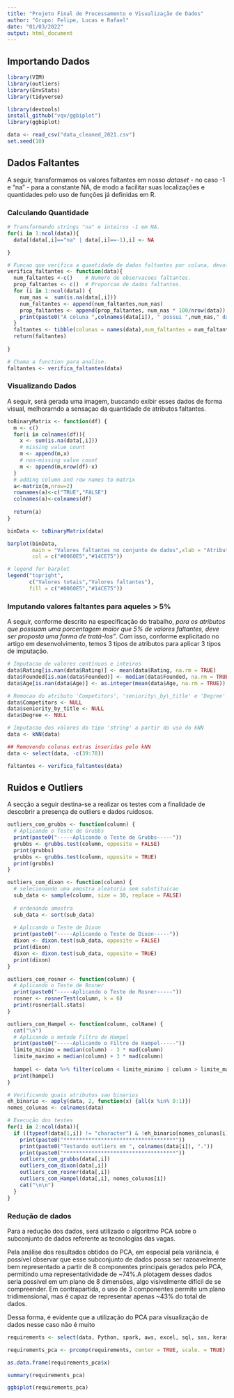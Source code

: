 ```yaml
---
title: "Projeto Final de Processamento e Visualização de Dados"
author: "Grupo: Felipe, Lucas e Rafael"
date: "01/03/2022"
output: html_document
---
```


## Importando Dados

```r
library(VIM)
library(outliers)
library(EnvStats)
library(tidyverse)

library(devtools)
install_github("vqv/ggbiplot")
library(ggbiplot)

data <- read_csv("data_cleaned_2021.csv")
set.seed(10)
```

## Dados Faltantes

A seguir, transformamos os valores faltantes em nosso *dataset* - no caso -1 e "na" - para a constante NA, de modo a facilitar suas localizações e quantidades pelo uso de funções já definidas em R.

### Calculando Quantidade

```r

# Transformando strings "na" e inteiros -1 em NA.
for(i in 1:ncol(data)){
  data[(data[,i]=="na" | data[,i]==-1),i] <- NA

}

# Funcao que verifica a quantidade de dados faltantes por coluna, devolvendo as informacoes em um 'tibble'.
verifica_faltantes <- function(data){
  num_faltantes <-c()    # Numero de observacoes faltantes.
  prop_faltantes <- c()  # Proporcao de dados faltantes.
  for (i in 1:ncol(data)) {
    num_nas =  sum(is.na(data[,i]))
    num_faltantes <- append(num_faltantes,num_nas)
    prop_faltantes <- append(prop_faltantes, num_nas * 100/nrow(data))
    print(paste0("A coluna ",colnames(data[i]), " possui ",num_nas," dados faltantes"))
  }
  faltantes <- tibble(colunas = names(data),num_faltantes = num_faltantes, prop_faltantes = prop_faltantes)
  return(faltantes)
  
}

# Chama a function para analise.
faltantes <- verifica_faltantes(data)
```

### Visualizando Dados

A seguir, será gerada uma imagem, buscando exibir esses dados de forma visual, melhorarndo a sensaçao da quantidade de atributos faltantes.

```r
toBinaryMatrix <- function(df) {
  m <- c()
  for(i in colnames(df)){
    x <- sum(is.na(data[,i]))
    # missing value count
    m <- append(m,x)
    # non-missing value count
    m <- append(m,nrow(df)-x)
  }
  # adding column and row names to matrix
  a<-matrix(m,nrow=2)
  rownames(a)<-c("TRUE","FALSE")
  colnames(a)<-colnames(df)
  
  return(a)
}

binData <- toBinaryMatrix(data)

barplot(binData,
        main = "Valores faltantes no conjunto de dados",xlab = "Atributos",
        col = c("#0060E5","#14CE75"))

# legend for barplot
legend("topright",
       c("Valores totais","Valores faltantes"),
       fill = c("#0060E5","#14CE75"))
```

### Imputando valores faltantes para aqueles > 5%

A seguir, conforme descrito na especificação do trabalho, *para os atributos que possuam uma porcentagem maior que 5% de valores faltantes, deve ser proposta uma forma de tratá-los"*. Com isso, conforme explicitado no artigo em desenvolvimento, temos 3 tipos de atributos para aplicar 3 tipos de imputação.

```r

# Imputacao de valores contínuos e inteiros
data$Rating[is.nan(data$Rating)] <- mean(data$Rating, na.rm = TRUE)
data$Founded[is.nan(data$Founded)] <- median(data$Founded, na.rm = TRUE)
data$Age[is.nan(data$Age)] <- as.integer(mean(data$Age, na.rm = TRUE))

# Remocao do atributo 'Competitors', 'seniority\_by\_title' e 'Degree' por serem superiores a 60%
data$Competitors <- NULL
data$seniority_by_title <- NULL
data$Degree <- NULL

# Imputacao dos valores do tipo 'string' a partir do uso do kNN
data <- kNN(data)

## Removendo colunas extras inseridas pelo kNN
data <- select(data, -c(39:78))

faltantes <- verifica_faltantes(data)
```

## Ruidos e Outliers

A secção a seguir destina-se a realizar os testes com a finalidade de descobrir a presença de outliers e dados ruidosos.

```r



outliers_com_grubbs <- function(column) {
  # Aplicando o Teste de Grubbs
  print(paste0("-----Aplicando o Teste de Grubbs-----"))
  grubbs <- grubbs.test(column, opposite = FALSE)
  print(grubbs)
  grubbs <- grubbs.test(column, opposite = TRUE)
  print(grubbs)
}

outliers_com_dixon <- function(column) {
  # selecionando uma amostra aleatoria sem substituicao
  sub_data <- sample(column, size = 30, replace = FALSE)
  
  # ordenando amostra
  sub_data <- sort(sub_data)
  
  # Aplicando o Teste de Dixon
  print(paste0("-----Aplicando o Teste de Dixon-----"))
  dixon <- dixon.test(sub_data, opposite = FALSE)
  print(dixon)
  dixon <- dixon.test(sub_data, opposite = TRUE)
  print(dixon)
}

outliers_com_rosner <- function(column) {
  # Aplicando o Teste de Rosner
  print(paste0("-----Aplicando o Teste de Rosner-----"))
  rosner <- rosnerTest(column, k = 6)
  print(rosner$all.stats)
}

outliers_com_Hampel <- function(column, colName) {
  cat("\n")
  # Aplicando o metodo Filtro de Hampel
  print(paste0("-----Aplicando o Filtro de Hampel-----"))
  limite_minimo = median(column) - 3 * mad(column)
  limite_maximo = median(column) + 3 * mad(column)
  
  hampel <- data %>% filter(column < limite_minimo | column > limite_maximo) %>% select(index, colName)
  print(hampel)
}

# Verificando quais atributos sao binarios
eh_binario <- apply(data, 2, function(x) {all(x %in% 0:1)})
nomes_colunas <- colnames(data)

# Execução dos testes
for(i in 2:ncol(data)){
  if ((typeof(data[1,i]) != "character") & !eh_binario[nomes_colunas[i]]) {
    print(paste0("************************************"))
    print(paste0("Testando outliers em ", colnames(data[i]), "."))
    print(paste0("************************************"))
    outliers_com_grubbs(data[,i])
    outliers_com_dixon(data[,i])
    outliers_com_rosner(data[,i])
    outliers_com_Hampel(data[,i], nomes_colunas[i])
    cat("\n\n")
  }
}

```

### Redução de dados

Para a redução dos dados, será utilizado o algoritmo PCA sobre o subconjunto de dados referente as tecnologias das vagas.

Pela análise dos resultados obtidos do PCA, em especial pela variância, é possível observar que esse subconjunto de dados possa ser razoavelmente bem representado a partir de 8 componentes principais gerados pelo PCA, permitindo uma representatividade de ~74%.A plotagem desses dados seria possível em um plano de 8 dimensões, algo visivelmente difícil de se compreender. Em contrapartida, o uso de 3 componentes permite um plano tridimensional, mas é capaz de representar apenas ~43% do total de dados.

Dessa forma, é evidente que a utilização do PCA para visualização de dados nesse caso não é muito

```r
requirements <- select(data, Python, spark, aws, excel, sql, sas, keras, pytorch, scikit, tensor, hadoop, tableau, bi, flink, mongo, google_an)

requirements_pca <- prcomp(requirements, center = TRUE, scale. = TRUE)

as.data.frame(requirements_pca$x)

summary(requirements_pca)
```

```r
ggbiplot(requirements_pca)
```